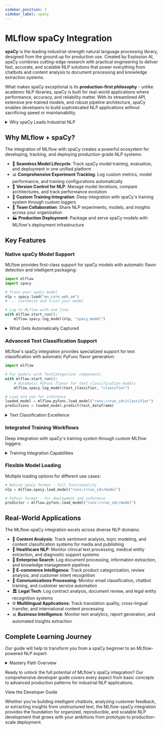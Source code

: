 ```yaml
---
sidebar_position: 3
sidebar_label: spaCy
---
```



# MLflow spaCy Integration

**spaCy** is the leading industrial-strength natural language processing library, designed from the ground up for production use.
Created by Explosion AI, spaCy combines cutting-edge research with practical engineering to deliver fast, accurate, and scalable
NLP solutions that power everything from chatbots and content analysis to document processing and knowledge extraction systems.

What makes spaCy exceptional is its **production-first philosophy** - unlike academic NLP libraries, spaCy is built for real-world
applications where performance, accuracy, and reliability matter. With its streamlined API, extensive pre-trained models, and
robust pipeline architecture, spaCy enables developers to build sophisticated NLP applications without sacrificing speed or maintainability.

<details>
  <summary>Why spaCy Leads Industrial NLP</summary>

  #### Production-Ready Architecture
  - ⚡ **Lightning Fast**: Optimized Cython codebase delivering industry-leading performance
  - 🏭 **Battle-Tested**: Powers NLP systems at Netflix, Airbnb, Quora, and thousands of production applications
  - 🎯 **Accuracy-Focused**: State-of-the-art models trained on massive datasets with rigorous evaluation
  - 🔧 **Memory Efficient**: Designed for processing large documents and high-throughput applications

  #### Comprehensive NLP Ecosystem
  - 🧠 **Pre-trained Models**: 75+ models across 23 languages with transformer-based architectures
  - 🔤 **Full Pipeline**: Tokenization, POS tagging, NER, dependency parsing, and text classification
  - 📊 **Custom Training**: Easy fine-tuning and custom model development with modern ML techniques
  - 🌐 **Multilingual**: First-class support for diverse languages and writing systems

</details>

## Why MLflow + spaCy?

The integration of MLflow with spaCy creates a powerful ecosystem for developing, tracking, and deploying production-grade NLP systems:

- 🚀 **Seamless Model Lifecycle**: Track spaCy model training, evaluation, and deployment in one unified platform
- 📊 **Comprehensive Experiment Tracking**: Log custom metrics, model performance, and training configurations automatically
- 🔄 **Version Control for NLP**: Manage model iterations, compare architectures, and track performance evolution
- 🎯 **Custom Training Integration**: Deep integration with spaCy's training system through custom loggers
- 👥 **Team Collaboration**: Share NLP experiments, models, and insights across your organization
- 🏭 **Production Deployment**: Package and serve spaCy models with MLflow's deployment infrastructure

## Key Features

### Native spaCy Model Support

MLflow provides first-class support for spaCy models with automatic flavor detection and intelligent packaging:

```python
import mlflow
import spacy

# Train your spaCy model
nlp = spacy.load("en_core_web_sm")
# ... customize and train your model

# Log to MLflow with one line
with mlflow.start_run():
    mlflow.spacy.log_model(nlp, "spacy_model")
```

<details>
  <summary>What Gets Automatically Captured</summary>

  #### Model Architecture & Components
  - 🧠 **Pipeline Components**: Tokenizer, tagger, parser, NER, text categorizer, and custom components
  - 📐 **Model Configuration**: Architecture details, hyperparameters, and training settings
  - 🎯 **Component Performance**: Individual component metrics and pipeline-level performance
  - 🔧 **Custom Components**: User-defined pipeline components and extensions

  #### Training Artifacts & Metadata
  - 📊 **Performance Metrics**: Precision, recall, F1-scores for all NLP tasks
  - 📈 **Training Curves**: Loss progression, convergence patterns, and validation metrics
  - 🎛️ **Hyperparameters**: Learning rates, batch sizes, dropout rates, and optimization settings
  - 📝 **Training Data**: Dataset information, corpus statistics, and preprocessing details

  #### Deployment-Ready Packaging
  - 🤖 **Model Serialization**: Complete model state with all components and vocabularies
  - 📦 **Dependency Management**: Automatic environment capture and requirements specification
  - 🔄 **PyFunc Integration**: Generic Python function interface for universal deployment
  - 🏷️ **Model Signatures**: Input/output schemas for validation and documentation

</details>

### Advanced Text Classification Support

MLflow's spaCy integration provides specialized support for text classification with automatic PyFunc flavor generation:

```python
import mlflow

# For models with TextCategorizer components
with mlflow.start_run():
    # Automatic PyFunc flavor for text classification models
    mlflow.spacy.log_model(text_classifier, "classifier")

# Load and use for inference
loaded_model = mlflow.pyfunc.load_model("runs:/<run_id>/classifier")
predictions = loaded_model.predict(test_dataframe)
```

<details>
  <summary>Text Classification Excellence</summary>

  - 🎯 **Automatic PyFunc Generation**: Text categorizer models automatically get PyFunc flavor for easy deployment
  - 📊 **Multi-label Support**: Handle complex classification scenarios with multiple categories
  - 🔄 **Batch Processing**: Efficient inference on large datasets with optimized batch operations
  - 📈 **Performance Tracking**: Monitor classification metrics throughout training and validation
  - 🎨 **Custom Categories**: Support for domain-specific classification tasks and custom label sets

</details>

### Integrated Training Workflows

Deep integration with spaCy's training system through custom MLflow loggers:

<details>
  <summary>Training Integration Capabilities</summary>

  ```python
  import spacy
  import mlflow


  @spacy.registry.loggers("mlflow_logger.v1")
  def mlflow_logger():
      def setup_logger(nlp, stdout, stderr):
          def log_step(info):
              if info:
                  step = info["step"]
                  metrics = {}
                  for pipe_name in nlp.pipe_names:
                      loss = info["losses"][pipe_name]
                      score = info["score"]
                      metrics[f"{pipe_name}_loss"] = loss
                      metrics[f"{pipe_name}_score"] = score
                  mlflow.log_metrics(metrics, step=step)

          def finalize():
              mlflow.spacy.log_model(nlp, "trained_model")
              mlflow.end_run()

          return log_step, finalize

      return setup_logger
  ```

  #### Custom Logger Benefits
  - 📊 **Real-time Tracking**: Monitor training progress as it happens
  - 🎯 **Component-level Metrics**: Track performance for each pipeline component
  - 🔄 **Automatic Model Saving**: Save final models with complete training history
  - 📈 **Custom Metrics**: Log domain-specific evaluation metrics and business KPIs
  - ⚙️ **Configuration Tracking**: Capture all training parameters and model configurations

</details>

### Flexible Model Loading

Multiple loading options for different use cases:

```python
# Native spaCy format - full functionality
nlp = mlflow.spacy.load_model("runs:/<run_id>/model")

# PyFunc format - for deployment and inference
predictor = mlflow.pyfunc.load_model("runs:/<run_id>/model")
```

## Real-World Applications

The MLflow-spaCy integration excels across diverse NLP domains:

- 📰 **Content Analysis**: Track sentiment analysis, topic modeling, and content classification systems for media and publishing
- 🏥 **Healthcare NLP**: Monitor clinical text processing, medical entity extraction, and diagnostic support systems
- 💼 **Enterprise Search**: Log document processing, information extraction, and knowledge management pipelines
- 🛒 **E-commerce Intelligence**: Track product categorization, review analysis, and customer intent recognition
- 📧 **Communications Processing**: Monitor email classification, chatbot training, and customer service automation
- 🏛️ **Legal Tech**: Log contract analysis, document review, and legal entity recognition systems
- 🌐 **Multilingual Applications**: Track translation quality, cross-lingual transfer, and international content processing
- 📊 **Business Intelligence**: Monitor text analytics, report generation, and automated insights extraction

## Complete Learning Journey

Our guide will help to transform you from a spaCy beginner to an MLflow-powered NLP expert:

<details>
  <summary>Mastery Path Overview</summary>

  #### Foundation Skills
  - 🚀 Log spaCy models with `mlflow.spacy.log_model()` and automatic flavor detection
  - 📊 Implement custom training loggers for real-time experiment tracking
  - 🎯 Master text classification workflows with automatic PyFunc generation
  - 🔄 Create reproducible NLP experiments with proper environment management
  - 📈 Visualize training progress and model performance with integrated dashboards

  #### Advanced Techniques
  - 🧠 Track custom pipeline components and specialized NLP architectures
  - ⚡ Optimize model performance with hyperparameter tracking and comparison
  - 🔍 Implement advanced model evaluation with custom metrics and validation strategies
  - 📦 Create custom model flavors for specialized NLP applications and deployment needs
  - 🎨 Build comprehensive experiment dashboards with domain-specific visualizations

  #### Production Excellence
  - 🏭 Deploy spaCy models to production with MLflow serving infrastructure and monitoring
  - 🔄 Implement CI/CD pipelines for automated model training, validation, and deployment
  - 📊 Monitor model performance and detect concept drift in production NLP systems
  - 👥 Set up collaborative workflows for team-based NLP research and development
  - 🛡️ Implement model governance, approval processes, and compliance frameworks

</details>

Ready to unlock the full potential of MLflow's spaCy integration? Our comprehensive developer guide covers every aspect from basic concepts to advanced production patterns for industrial NLP applications.

<Link className="button button--primary" to="/ml/deep-learning/spacy/guide">
  <span>View the Developer Guide</span>
</Link>

Whether you're building intelligent chatbots, analyzing customer feedback, or extracting insights from unstructured text, the MLflow-spaCy integration provides the foundation for organized, reproducible, and scalable NLP development that grows with your ambitions from prototype to production-scale deployment.
